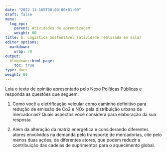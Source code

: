 ```yaml
---
date: "2022-11-165T00:00:00+01:00"
draft: false
menu:
  log_epc:
    parent: Atividades de aprendizagem
    weight: 60
title: 6. Logística Sustentável (atividade realizada em sala)
editor_options: 
  markdown: 
    wrap: 70
output: 
  blogdown::html_page:
    toc: true
type: docs
weight: 60
---
```


Leia o texto de opinião apresentado pelo [Nexo Políticas Públicas](https://www.places.education/post/qual-a-rela-o-entre-o-meu-pedido-online-e-as-mudan-as-clim-ticas-globais/) e responda as questões que seguem:

1. Como você a eletrificação veicular como caminho definitivo para redução de emissão de Co2 e NOx pela distribuição urbana de mercadorias? Quais aspectos você considera para elaboração da sua resposta.

2. Além da alteração da matriz energética e considerando diferentes atores envolvidos na demanda pelo transporte de mercadorias, cite pelo menos duas ações, de diferentes atores, que podem reduzir a contribuição das cadeias de suprimentos para o aquecimento global. 
